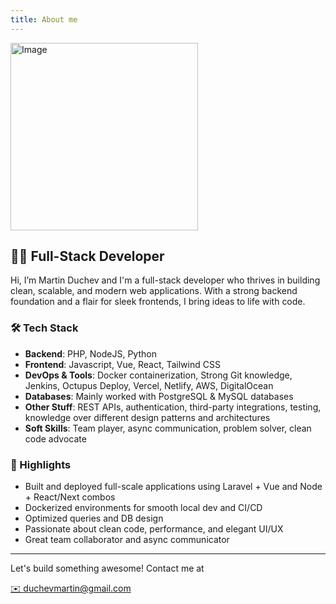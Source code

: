 ```yaml
---
title: About me
---
```


<div className="flex flex-col items-center justify-center text-center">
    <Image
        src="/profile-rbd.jpg"
        width="300"
        height="300"
        alt="Image"
        className="rounded w-80 h-80 object-cover"
    />
</div>

## 👨‍💻 Full-Stack Developer

Hi, I’m Martin Duchev and I'm a full-stack developer who thrives in building clean, scalable, and modern web applications. With a strong backend foundation and a flair for sleek frontends, I bring ideas to life with code.

### 🛠️ Tech Stack

- **Backend**: PHP, NodeJS, Python
- **Frontend**: Javascript, Vue, React, Tailwind CSS
- **DevOps & Tools**: Docker containerization, Strong Git knowledge, Jenkins, Octupus Deploy, Vercel, Netlify, AWS, DigitalOcean
- **Databases**: Mainly worked with PostgreSQL & MySQL databases
- **Other Stuff**: REST APIs, authentication, third-party integrations, testing, knowledge over different design patterns and architectures
- **Soft Skills**: Team player, async communication, problem solver, clean code advocate

### 📌 Highlights

- Built and deployed full-scale applications using Laravel + Vue and Node + React/Next combos
- Dockerized environments for smooth local dev and CI/CD
- Optimized queries and DB design
- Passionate about clean code, performance, and elegant UI/UX
- Great team collaborator and async communicator

---

<div className="flex flex-col items-center justify-center text-center">
    <p className="text-center text-gray-500 mt-4">
        Let's build something awesome! Contact me at
    </p>
    <a
        href="mailto:duchevmartin@gmail.com"
        className="text-sm text-blue-500 no-underline"
    >
        ✉️ duchevmartin@gmail.com
    </a>
</div>
